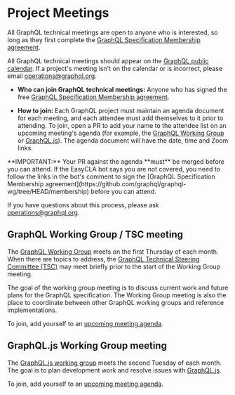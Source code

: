 # Project Meetings

All GraphQL technical meetings are open to anyone who is interested, so long as
they first complete the
[GraphQL Specification Membership agreement](https://github.com/graphql/graphql-wg/tree/HEAD/membership).

All GraphQL technical meetings should appear on the
[GraphQL public calendar](https://calendar.graphql.org). If a project's meeting
isn't on the calendar or is incorrect, please email operations@graphql.org.

- **Who can join GraphQL technical meetings:** Anyone who has signed the free
  [GraphQL Specification Membership agreement](https://github.com/graphql/graphql-wg/tree/HEAD/membership).

- **How to join:** Each GraphQL project must maintain an agenda document for
  each meeting, and each attendee must add themselves to it prior to attending.
  To join, open a PR to add your name to the attendee list on an upcoming
  meeting's agenda (for example, the
  [GraphQL Working Group](https://github.com/graphql/graphql-wg/tree/HEAD/agendas)
  or [GraphQL.js](https://github.com/graphql/graphql-js-wg/tree/main/agendas)).
  The agenda document will have the date, time and Zoom links.


<Callout type="warning">
  **IMPORTANT:** Your PR against the agenda **must** be merged before you can
  attend. If the EasyCLA bot says you are not covered, you need to follow the
  links in the bot's comment to sign the [GraphQL Specification Membership
  agreement](https://github.com/graphql/graphql-wg/tree/HEAD/membership) before
  you can attend.
</Callout>

If you have questions about this process, please ask
[operations@graphql.org](mailto:operations@graphql.org).

## GraphQL Working Group / TSC meeting

The [GraphQL Working Group](https://github.com/graphql/graphql-wg) meets on the
first Thursday of each month. When there are topics to address, the
[GraphQL Technical Steering Committee (TSC)](https://github.com/graphql/graphql-wg/blob/HEAD/GraphQL-TSC.md)
may meet briefly prior to the start of the Working Group meeting.

The goal of the working group meeting is to discuss current work and future
plans for the GraphQL specification. The Working Group meeting is also the place
to coordinate between other GraphQL working groups and reference
implementations.

To join, add yourself to an
[upcoming meeting agenda](https://github.com/graphql/graphql-wg/tree/HEAD/agendas).

## GraphQL.js Working Group meeting

The [GraphQL.js working group](https://github.com/graphql/graphql-js-wg) meets
the second Tuesday of each month. The goal is to plan development work and
resolve issues with [GraphQL.js](https://github.com/graphql/graphql-js).

To join, add yourself to an
[upcoming meeting agenda](https://github.com/graphql/graphql-js-wg/tree/HEAD/agendas).
